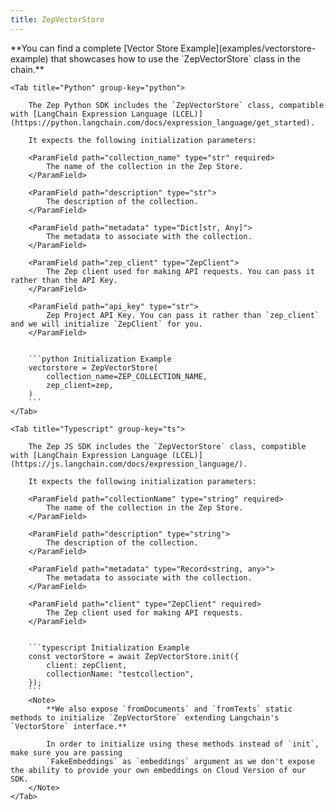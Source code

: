 ```yaml
---
title: ZepVectorStore
---
```


<Note>
    **You can find a complete [Vector Store Example](examples/vectorstore-example) that showcases how to use the `ZepVectorStore` class in the chain.**
</Note>

<Tabs group="langchain">

    <Tab title="Python" group-key="python">

        The Zep Python SDK includes the `ZepVectorStore` class, compatible with [LangChain Expression Language (LCEL)](https://python.langchain.com/docs/expression_language/get_started).

        It expects the following initialization parameters:

        <ParamField path="collection_name" type="str" required>
            The name of the collection in the Zep Store.
        </ParamField>

        <ParamField path="description" type="str">
            The description of the collection.
        </ParamField>

        <ParamField path="metadata" type="Dict[str, Any]">
            The metadata to associate with the collection.
        </ParamField>

        <ParamField path="zep_client" type="ZepClient">
            The Zep client used for making API requests. You can pass it rather than the API Key.
        </ParamField>

        <ParamField path="api_key" type="str">
            Zep Project API Key. You can pass it rather than `zep_client` and we will initialize `ZepClient` for you.
        </ParamField>


        ```python Initialization Example
        vectorstore = ZepVectorStore(
            collection_name=ZEP_COLLECTION_NAME,
            zep_client=zep,
        )
        ```
    </Tab>

    <Tab title="Typescript" group-key="ts">

        The Zep JS SDK includes the `ZepVectorStore` class, compatible with [LangChain Expression Language (LCEL)](https://js.langchain.com/docs/expression_language/).

        It expects the following initialization parameters:

        <ParamField path="collectionName" type="string" required>
            The name of the collection in the Zep Store.
        </ParamField>

        <ParamField path="description" type="string">
            The description of the collection.
        </ParamField>

        <ParamField path="metadata" type="Record<string, any>">
            The metadata to associate with the collection.
        </ParamField>

        <ParamField path="client" type="ZepClient" required>
            The Zep client used for making API requests.
        </ParamField>


        ```typescript Initialization Example
        const vectorStore = await ZepVectorStore.init({
            client: zepClient,
            collectionName: "testcollection",
        });
        ```
        <Note>
            **We also expose `fromDocuments` and `fromTexts` static methods to initialize `ZepVectorStore` extending Langchain's `VectorStore` interface.**

            In order to initialize using these methods instead of `init`, make sure you are passing
            `FakeEmbeddings` as `embeddings` argument as we don't expose the ability to provide your own embeddings on Cloud Version of our SDK.
        </Note>
    </Tab>

</Tabs>